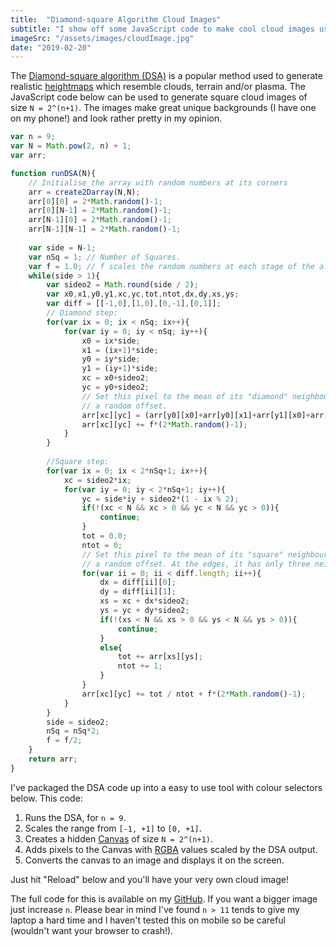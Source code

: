 ```yaml
---
title:  "Diamond-square Algorithm Cloud Images"
subtitle: "I show off some JavaScript code to make cool cloud images using the Diamond-square algorithm."
imageSrc: "/assets/images/cloudImage.jpg"
date: "2019-02-20"
---
```



The [Diamond-square algorithm (DSA)](https://en.wikipedia.org/wiki/Diamond-square_algorithm) is a popular method used to generate realistic [heightmaps](https://en.wikipedia.org/wiki/Heightmap) which resemble clouds, terrain and/or plasma. The JavaScript code below can be used to generate square cloud images of size `N = 2^(n+1)`. The images make great unique backgrounds (I have one on my phone!) and look rather pretty in my opinion.

```javascript
var n = 9;
var N = Math.pow(2, n) + 1;
var arr;

function runDSA(N){
    // Initialise the array with random numbers at its corners
    arr = create2Darray(N,N);
    arr[0][0] = 2*Math.random()-1;
    arr[0][N-1] = 2*Math.random()-1;
    arr[N-1][0] = 2*Math.random()-1;
    arr[N-1][N-1] = 2*Math.random()-1;
    
    var side = N-1;
    var nSq = 1; // Number of Squares.
    var f = 1.0; // f scales the random numbers at each stage of the algorithm
    while(side > 1){
        var sideo2 = Math.round(side / 2);
        var x0,x1,y0,y1,xc,yc,tot,ntot,dx,dy,xs,ys;
        var diff = [[-1,0],[1,0],[0,-1],[0,1]];
        // Diamond step:
        for(var ix = 0; ix < nSq; ix++){
            for(var iy = 0; iy < nSq; iy++){
                x0 = ix*side;
                x1 = (ix+1)*side;
                y0 = iy*side;
                y1 = (iy+1)*side;
                xc = x0+sideo2;
                yc = y0+sideo2;
                // Set this pixel to the mean of its "diamond" neighbours plus
                // a random offset.
                arr[xc][yc] = (arr[y0][x0]+arr[y0][x1]+arr[y1][x0]+arr[y1][x1])/4;
                arr[xc][yc] += f*(2*Math.random()-1);
            }
        }
        
        //Square step:
        for(var ix = 0; ix < 2*nSq+1; ix++){
            xc = sideo2*ix;
            for(var iy = 0; iy < 2*nSq+1; iy++){
                yc = side*iy + sideo2*(1 - ix % 2);
                if(!(xc < N && xc > 0 && yc < N && yc > 0)){
                    continue;
                }
                tot = 0.0;
                ntot = 0;
                // Set this pixel to the mean of its "square" neighbours plus
                // a random offset. At the edges, it has only three neighbours.
                for(var ii = 0; ii < diff.length; ii++){
                    dx = diff[ii][0];
                    dy = diff[ii][1];
                    xs = xc + dx*sideo2;
                    ys = yc + dy*sideo2;
                    if(!(xs < N && xs > 0 && ys < N && ys > 0)){
                        continue;
                    }
                    else{
                        tot += arr[xs][ys];
                        ntot += 1;
                    }
                }
                arr[xc][yc] += tot / ntot + f*(2*Math.random()-1);
            }
        }
        side = sideo2;
        nSq = nSq*2;
        f = f/2;
    }
    return arr;
}
```

I've packaged the DSA code up into a easy to use tool with colour selectors below. This code:

1. Runs the DSA, for `n = 9`.
2. Scales the range from `[-1, +1]` to `[0, +1]`.
3. Creates a hidden [Canvas](https://www.w3schools.com/graphics/canvas_intro.asp) of size `N = 2^(n+1)`. 
4. Adds pixels to the Canvas with [RGBA](https://en.wikipedia.org/wiki/RGBA_color_space) values scaled by the DSA output.
5. Converts the canvas to an image and displays it on the screen.

Just hit "Reload" below and you'll have your very own cloud image!

<DSATool />

The full code for this is available on my [GitHub](https://github.com/george-pearson). If you want a bigger image just increase `n`. Please bear in mind I've found `n > 11` tends to give my laptop a hard time and I haven't tested this on mobile so be careful (wouldn't want your browser to crash!).